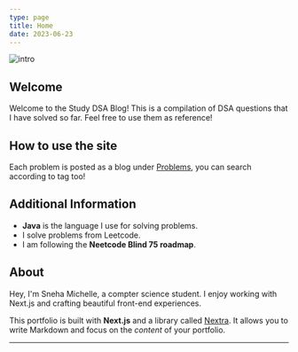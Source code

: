 ```yaml
---
type: page
title: Home
date: 2023-06-23
---
```


<Image src="/images/illustration.svg" alt="intro" width={640} height={320}/>

## Welcome
Welcome to the Study DSA Blog! This is a compilation of DSA questions that I have solved so far. Feel free to use them as reference!

## How to use the site 
Each problem is posted as a blog under [Problems](https://study-dsa-site.vercel.app/posts), you can search according to tag too!

## Additional Information

* **Java** is the language I use for solving problems. 
* I solve problems from Leetcode. 
* I am following the **Neetcode Blind 75 roadmap**. 

## About

Hey, I'm Sneha Michelle, a compter science student. I enjoy working with Next.js and crafting beautiful front-end experiences.

This portfolio is built with **Next.js** and a library called [Nextra](https://nextra.vercel.app/). It allows you to write Markdown and focus on the _content_ of your portfolio.


---
